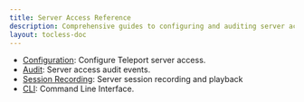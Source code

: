 ```yaml
---
title: Server Access Reference
description: Comprehensive guides to configuring and auditing server access.
layout: tocless-doc
---
```


- [Configuration](./reference/configuration.mdx): Configure Teleport server access.
- [Audit](./reference/audit.mdx): Server access audit events.
- [Session Recording](./reference/sessions.mdx): Server session recording and playback
- [CLI](./reference/cli.mdx): Command Line Interface.
